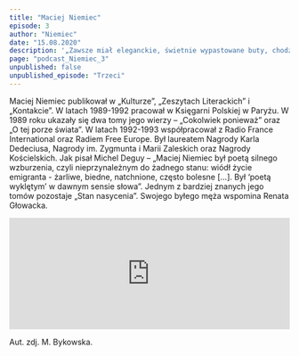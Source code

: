 ```yaml
---
title: "Maciej Niemiec"
episode: 3
author: "Niemiec"
date: "15.08.2020"
description: '„Zawsze miał eleganckie, świetnie wypastowane buty, chodził w kapeluszu, płaszczu, nie było to pretensjonalne, był elegancki także wewnątrz” – mówi była żona Renata Głowacka.'
page: "podcast_Niemiec_3"
unpublished: false
unpublished_episode: "Trzeci"
---
```


Maciej Niemiec publikował w „Kulturze”, „Zeszytach Literackich” i „Kontakcie”. W latach 1989-1992 pracował w Księgarni Polskiej w Paryżu. W 1989 roku ukazały się dwa tomy jego wierzy – „Cokolwiek ponieważ” oraz „O tej porze świata”. W latach 1992-1993 współpracował z Radio France International oraz Radiem Free Europe. Był laureatem Nagrody Karla Dedeciusa, Nagrody im. Zygmunta i Marii Zaleskich oraz Nagrody Kościelskich. Jak pisał Michel Deguy – „Maciej Niemiec był poetą silnego wzburzenia, czyli nieprzynależnym do żadnego stanu: wiódł życie emigranta - żarliwe, biedne, natchnione, często bolesne [...]. Był ‘poetą wyklętym’ w dawnym sensie słowa”. Jednym z bardziej znanych jego tomów pozostaje „Stan nasycenia”. Swojego byłego męża wspomina Renata Głowacka.

<iframe src="https://widget.spreaker.com/player?episode_id=40215704&theme=light&playlist=false&playlist-continuous=false&autoplay=false&live-autoplay=false&chapters-image=false&episode_image_position=right&hide-logo=false&hide-likes=false&hide-comments=false&hide-sharing=false&hide-download=true" width="100%" height="200px" frameborder="0"></iframe>

Aut. zdj. M. Bykowska.

